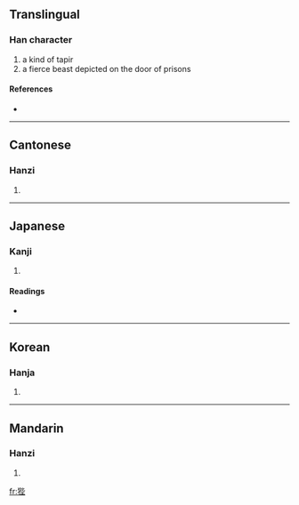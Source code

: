 ==Translingual==

===Han character===
{{Han char|rn=94|rad=犬|as=07|sn=10|four=4121<sub>4</sub>|canj=大竹心心土 (KHPPG)}}

# a kind of tapir
# a fierce beast depicted on the door of prisons

====References====
* {{Han ref|kx=0711.130|dkj=20410|dj=1123.130|hdz=21348.070|uh=72F4|ud=29428|bh=D2A5|bd=53925}}

----

==Cantonese==

===Hanzi===
{{yue-hanzi|jyut=|y=bai6}}

# {{defn|Cantonese|sort=犬07}}

----

==Japanese==

===Kanji===
{{ja-kanji|grade=|rs=犬07}}

# {{defn|Japanese|sort=犬07}}

====Readings====
* {{ja-readings|on=[[へい]] (hei), [[はい]] (hai), [[ばい]] (bai)|kun=}}

----

==Korean==

===Hanja===
{{ko-hanja|hangeul=폐|eumhun=|rv=pye|mr=p'ye|y=phyey}}

# {{defn|Korean|sort=犬07}}

----

==Mandarin==

===Hanzi===
{{cmn-hanzi|pin=[[bì]] ([[bi4]])|wg=pi<sup>4</sup>}}

# {{defn|Mandarin|sort=犬07}}

[[fr:狴]]
